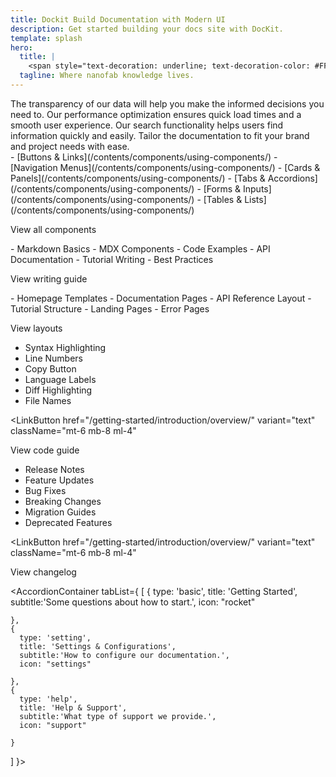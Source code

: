 ```yaml
---
title: Dockit Build Documentation with Modern UI
description: Get started building your docs site with DocKit.
template: splash
hero:
  title: |
    <span style="text-decoration: underline; text-decoration-color: #FFC500;"><span style="color: #1354A2;">Nano</span> <span data-icon-path='Bulb_icon.png'></span> <span style="color: #FFC500;">Know</span></span>
  tagline: Where nanofab knowledge lives.
---
```



<Section title="Powerful features
<span class='light-text'>for documentations</span>" description="Explore the tools and design choices that make documentation efficient.">

<Grid columns={4}>
  <Card title="Well organized" icon="substack" iconColor="#FF8585">
    The transparency of our data will help you make the informed decisions you need to.
  </Card>
  <Card title="Lightning fast" icon="seti:vite" iconColor="#7BE1A4">
  Our performance optimization ensures quick load times and a smooth user experience.
  </Card>

<Card title="Powerful search" icon="seti:code-search" iconColor="#FFD97B">
  Our search functionality helps users find information quickly and easily.
</Card>
<Card title="Very customized" icon="seti:config" iconColor="#979BFF">
  Tailor the documentation to fit your brand and project needs with ease.
</Card>

</Grid>
</Section>


<Section
  title="Get started quickly <span class='light-text'>in just 3 simple steps</span>"
  description="A fast and frustration-free way to set up and start your documentation."
>
  <HeroTabs>
    <HeroTabsItem
      title="Install our template"
      subtitle="Set up in seconds with our template ."
      number={1}
      image="/src/assets/step-1.png"
      imageAlt="Step 1 image"
    />
    <HeroTabsItem
      title="Import what you need"
      subtitle="Bring components or functions into projecs."
      number={2}
      image="/src/assets/step-2.png"
      imageAlt="Step 2 image"
    />
    <HeroTabsItem
      title="Start documentation"
      subtitle="Start documenting your project immediately."
      number={3}
      image="/src/assets/step-3.png"
      imageAlt="Step 3 image"
    />
  </HeroTabs>
</Section>


<Section title="Feature topics for <span class='light-text'>our documentation</span>" description="Explore our featured topics and get an idea of our capabilities.">

<Grid columns={3}>
<ListCard title="UI Components" imageIcon="/src/assets/element.svg" number="15">
- [Buttons & Links](/contents/components/using-components/)
- [Navigation Menus](/contents/components/using-components/)
- [Cards & Panels](/contents/components/using-components/)
- [Tabs & Accordions](/contents/components/using-components/)
- [Forms & Inputs](/contents/components/using-components/)
- [Tables & Lists](/contents/components/using-components/)

<LinkButton href="/contents/components/using-components/" variant="text" className="mt-6 mb-8 ml-4">View all components</LinkButton>
</ListCard>

<ListCard title="Content Writing" imageIcon="/src/assets/content.svg" number="18">
- Markdown Basics
- MDX Components
- Code Examples
- API Documentation
- Tutorial Writing
- Best Practices

<LinkButton href="/contents/editing/add-new-doc/" variant="text" className="mt-6 mb-8 ml-4">View writing guide</LinkButton>
</ListCard>

<ListCard title="Page Layouts" imageIcon="/src/assets/layouts.svg" number="8">
- Homepage Templates
- Documentation Pages
- API Reference Layout
- Tutorial Structure
- Landing Pages
- Error Pages

<LinkButton href="/getting-started/introduction/overview/" variant="text" className="mt-6 mb-8 ml-4">View layouts</LinkButton>
</ListCard>
</Grid>

<Grid columns={3}>

<ListCard title="Code Syntax" imageIcon="/src/assets/code-block.svg" number="10" image="/src/assets/code-image.png">

- Syntax Highlighting
- Line Numbers
- Copy Button
- Language Labels
- Diff Highlighting
- File Names

<LinkButton
  href="/getting-started/introduction/overview/"
  variant="text"
  className="mt-6 mb-8 ml-4"
>
  View code guide
</LinkButton>

</ListCard>

<ListCard title="Version History" imageIcon="/src/assets/changelogs.svg" number="25">

- Release Notes
- Feature Updates
- Bug Fixes
- Breaking Changes
- Migration Guides
- Deprecated Features

<LinkButton
  href="/getting-started/introduction/overview/"
  variant="text"
  className="mt-6 mb-8 ml-4"
>
  View changelog
</LinkButton>

</ListCard>

</Grid>
 
</Section>




<Section
  title="Switch easily from <span class='light-text'>dark/light mode</span>"
  description="Dedicated toggle button to switch between dark and light mode."
>

<ThemeDemo
  darkImage="/src/assets/darkmode-demo.png"
  lightImage="/src/assets/lightmode-demo.png"
/>

</Section>


<Section
  title="Have question? <span class='light-text'>We’re here to help</span>"
  description="Get answers to the general questions people have asked."
>

<AccordionContainer tabList={
  [
    {
      type: 'basic',
      title: 'Getting Started',
      subtitle:'Some questions about how to start.',
      icon: "rocket"

    },
    {
      type: 'setting',
      title: 'Settings & Configurations',
      subtitle:'How to configure our documentation.',
      icon: "settings"

    },
    {
      type: 'help',
      title: 'Help & Support',
      subtitle:'What type of support we provide.',
      icon: "support"

    }

]
}>

<Accordion
  question="How do I get started with Dockit?"
  answer="Simply install our template, import the components you need, and start documenting your project. The setup process takes just a few minutes."
  type="basic"
/>
<Accordion
  question="What are the system requirements?"
  answer="Dockit requires Node.js 18+ and works with any modern web browser. It's built on Astro and supports all major operating systems."
  type="basic"
/>
<Accordion
  question="Is Dockit free to use?"
  answer="Yes, Dockit is completely free and open source. You can use it for personal and commercial projects without any limitations."
  type="basic"
/>
<Accordion
  question="Can I customize the design?"
  answer="Absolutely! Dockit is highly customizable with Tailwind CSS. You can modify colors, layouts, components, and add your own branding."
  type="basic"
/>

<Accordion
  question="How do I change the theme colors?"
  answer="You can customize theme colors by modifying the CSS custom properties in your theme configuration file or through the Tailwind config."
  type="setting"
/>
<Accordion
  question="Can I add custom components?"
  answer="Yes, you can create and add custom Astro components. Simply place them in the components folder and import them where needed."
  type="setting"
/>
<Accordion
  question="How do I configure navigation?"
  answer="Navigation is configured through the menu.json file in your config folder. You can add, remove, or reorder menu items as needed."
  type="setting"
/>
<Accordion
  question="Can I use my own domain?"
  answer="Yes, you can deploy Dockit to any hosting service and use your custom domain. We provide deployment guides for popular platforms."
  type="setting"
/>

<Accordion
  question="Where can I get help?"
  answer="You can get help through our GitHub discussions, documentation, or community Discord server. We also provide email support for complex issues."
  type="help"
/>
<Accordion
  question="How do I report bugs?"
  answer="Please report bugs through our GitHub issues page with detailed information about the problem and steps to reproduce it."
  type="help"
/>
<Accordion
  question="Do you offer premium support?"
  answer="While Dockit is free, we offer premium consulting services for custom implementations and enterprise deployments."
  type="help"
/>

</AccordionContainer>

</Section>
